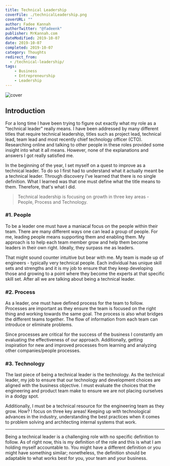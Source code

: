 ---
title: Technical Leadership
coverFile: ./technicalLeadership.png
coverURL: ""
author: Fadee Kannah
authorTwitter: "@fadeenk"
publisher: MrKannah.com
dateModified: 2019-10-07
date: 2019-10-07
completed: 2019-10-07
category: Thoughts
redirect_from:
  - /technical-leadership/
tags:
    - Business
    - Entrepreneurship
    - Leadership
---
![cover](./technicalLeadership.png)

## Introduction

For a long time I have been trying to figure out exactly what my role as a "technical leader" really means. I have been addressed by many different titles that require technical leadership, titles such as project lead, technical lead, team lead and most recently chief technology officer (CTO). Researching online and talking to other people in these roles provided some insight into what it all means. However, none of the explanations and answers I got really satisfied me.

In the beginning of the year, I set myself on a quest to improve as a technical leader. To do so I first had to understand what it actually meant be a technical leader. Through discovery I've learned that there is no single definition. What I learned was that one must define what the title means to them. Therefore, that's what I did. 

> Technical leadership is focusing on growth in three key areas - People, Process and Technology.

### #1. People

To be a leader one must have a maniacal focus on the people within their team. There are many different ways one can lead a group of people. For me, leading people means supporting them and enabling them. My approach is to help each team member grow and help them become leaders in their own right. Ideally, they surpass me as leaders. 

That might sound counter intuitive but bear with me. My team is made up of engineers - typically very technical people. Each individual has unique skill sets and strengths and it is my job to ensure that they keep developing those and growing to a point where they become the experts at that specific skill set. After all we are talking about being a technical leader.

### #2. Process

As a leader, one must have defined process for the team to follow. Processes are important as they ensure the team is focused on the right thing and working towards the same goal. The process is also what bridges the different teams together. The flow of information from each team can introduce or eliminate problems.

Since processes are critical for the success of the business I constantly am evaluating the effectiveness of our approach. Additionally, getting inspiration for new and improved processes from learning and analyzing other companies/people processes. 

### #3. Technology

The last piece of being a technical leader is the technology. As the technical leader, my job to ensure that our technology and development choices are aligned with the business objective. I must evaluate the choices that the engineering and product team make to ensure we are not placing ourselves in a dodgy spot.

Additionally, I must be a technical resource for the engineering team as they grow. How? I focus on three key areas! Keeping up with technological advances in the industry, understanding the best practices when it comes to problem solving and architecting internal systems that work.

-------------

Being a technical leader is a challenging role with no specific definition to follow. As of right now, this is my definition of the role and this is what I am holding myself accountable to. You might have a different definition or you might have something similar; nonetheless, the definition should be adaptable to what works best for you, your team and your business.
